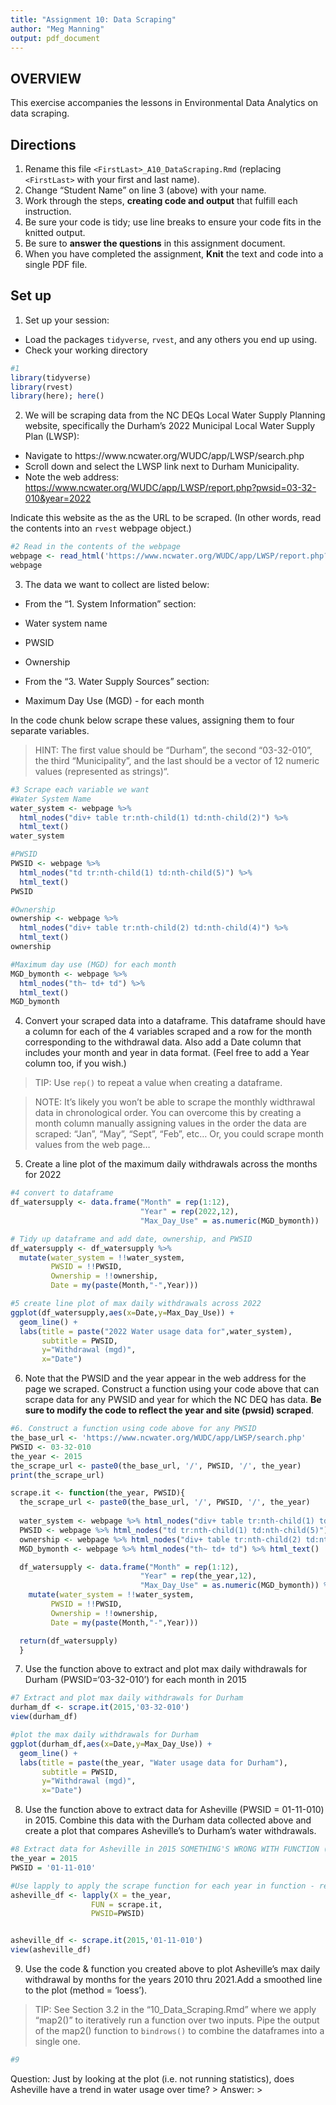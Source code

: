 ```yaml
---
title: "Assignment 10: Data Scraping"
author: "Meg Manning"
output: pdf_document
---
```


## OVERVIEW

This exercise accompanies the lessons in Environmental Data Analytics on data scraping. 

## Directions
1. Rename this file `<FirstLast>_A10_DataScraping.Rmd` (replacing `<FirstLast>` with your first and last name).
2. Change "Student Name" on line 3 (above) with your name.
3. Work through the steps, **creating code and output** that fulfill each instruction.
4. Be sure your code is tidy; use line breaks to ensure your code fits in the knitted output.
5. Be sure to **answer the questions** in this assignment document.
6. When you have completed the assignment, **Knit** the text and code into a single PDF file.


## Set up 
1. Set up your session:

* Load the packages `tidyverse`, `rvest`, and any others you end up using.
* Check your working directory

```r
#1 
library(tidyverse)
library(rvest)
library(here); here()
```

2. We will be scraping data from the NC DEQs Local Water Supply Planning website, specifically the Durham's 2022 Municipal Local Water Supply Plan (LWSP): 
 * Navigate to https://www.ncwater.org/WUDC/app/LWSP/search.php
 * Scroll down and select the LWSP link next to Durham Municipality. 
 * Note the web address: <https://www.ncwater.org/WUDC/app/LWSP/report.php?pwsid=03-32-010&year=2022>
 
Indicate this website as the as the URL to be scraped. (In other words, read the contents into an `rvest` webpage object.)

```r
#2 Read in the contents of the webpage 
webpage <- read_html('https://www.ncwater.org/WUDC/app/LWSP/report.php?pwsid=03-32-010&year=2022')
webpage
```

3. The data we want to collect are listed below:

* From the "1. System Information" section:
 * Water system name
 * PWSID
 * Ownership
 
* From the "3. Water Supply Sources" section:
 * Maximum Day Use (MGD) - for each month

In the code chunk below scrape these values, assigning them to four separate variables.

>HINT: The first value should be "Durham", the second "03-32-010", the third "Municipality", and the last should be a vector of 12 numeric values (represented as strings)".

```r
#3 Scrape each variable we want 
#Water System Name
water_system <- webpage %>% 
  html_nodes("div+ table tr:nth-child(1) td:nth-child(2)") %>% 
  html_text()
water_system

#PWSID
PWSID <- webpage %>% 
  html_nodes("td tr:nth-child(1) td:nth-child(5)") %>% 
  html_text()
PWSID

#Ownership
ownership <- webpage %>% 
  html_nodes("div+ table tr:nth-child(2) td:nth-child(4)") %>% 
  html_text()
ownership

#Maximum day use (MGD) for each month
MGD_bymonth <- webpage %>% 
  html_nodes("th~ td+ td") %>% 
  html_text()
MGD_bymonth
```


4. Convert your scraped data into a dataframe. This dataframe should have a column for each of the 4 variables scraped and a row for the month corresponding to the withdrawal data. Also add a Date column that includes your month and year in data format. (Feel free to add a Year column too, if you wish.)

>TIP: Use `rep()` to repeat a value when creating a dataframe.

>NOTE: It's likely you won't be able to scrape the monthly widthrawal data in chronological order. You can overcome this by creating a month column manually assigning values in the order the data are scraped: "Jan", "May", "Sept", "Feb", etc... Or, you could scrape month values from the web page...

5. Create a line plot of the maximum daily withdrawals across the months for 2022

```r
#4 convert to dataframe
df_watersupply <- data.frame("Month" = rep(1:12),
                             "Year" = rep(2022,12),
                             "Max_Day_Use" = as.numeric(MGD_bymonth))

# Tidy up dataframe and add date, ownership, and PWSID
df_watersupply <- df_watersupply %>%
  mutate(water_system = !!water_system,
         PWSID = !!PWSID,
         Ownership = !!ownership,
         Date = my(paste(Month,"-",Year)))

#5 create line plot of max daily withdrawals across 2022
ggplot(df_watersupply,aes(x=Date,y=Max_Day_Use)) + 
  geom_line() + 
  labs(title = paste("2022 Water usage data for",water_system),
       subtitle = PWSID,
       y="Withdrawal (mgd)",
       x="Date")

```

6. Note that the PWSID and the year appear in the web address for the page we scraped. Construct a function using your code above that can scrape data for any PWSID and year for which the NC DEQ has data. **Be sure to modify the code to reflect the year and site (pwsid) scraped**.

```r
#6. Construct a function using code above for any PWSID
the_base_url <- 'https://www.ncwater.org/WUDC/app/LWSP/search.php'
PWSID <- 03-32-010
the_year <- 2015
the_scrape_url <- paste0(the_base_url, '/', PWSID, '/', the_year)
print(the_scrape_url)

scrape.it <- function(the_year, PWSID){
  the_scrape_url <- paste0(the_base_url, '/', PWSID, '/', the_year)
  
  water_system <- webpage %>% html_nodes("div+ table tr:nth-child(1) td:nth-child(2)") %>% html_text()
  PWSID <- webpage %>% html_nodes("td tr:nth-child(1) td:nth-child(5)") %>% html_text()
  ownership <- webpage %>% html_nodes("div+ table tr:nth-child(2) td:nth-child(4)") %>% html_text()
  MGD_bymonth <- webpage %>% html_nodes("th~ td+ td") %>% html_text()

  df_watersupply <- data.frame("Month" = rep(1:12),
                             "Year" = rep(the_year,12),
                             "Max_Day_Use" = as.numeric(MGD_bymonth)) %>%
    mutate(water_system = !!water_system,
         PWSID = !!PWSID,
         Ownership = !!ownership,
         Date = my(paste(Month,"-",Year)))

  return(df_watersupply)
  }

```

7. Use the function above to extract and plot max daily withdrawals for Durham (PWSID='03-32-010') for each month in 2015

```r
#7 Extract and plot max daily withdrawals for Durham 
durham_df <- scrape.it(2015,'03-32-010')
view(durham_df)

#plot the max daily withdrawals for Durham
ggplot(durham_df,aes(x=Date,y=Max_Day_Use)) + 
  geom_line() + 
  labs(title = paste(the_year, "Water usage data for Durham"),
       subtitle = PWSID,
       y="Withdrawal (mgd)",
       x="Date")

```

8. Use the function above to extract data for Asheville (PWSID = 01-11-010) in 2015. Combine this data with the Durham data collected above and create a plot that compares Asheville's to Durham's water withdrawals.

```r
#8 Extract data for Asheville in 2015 SOMETHING'S WRONG WITH FUNCTION (water system name isn't changing :/)
the_year = 2015
PWSID = '01-11-010'

#Use lapply to apply the scrape function for each year in function - repeat scrape.it function for each year in the the_years you've loaded 
asheville_df <- lapply(X = the_year,
                  FUN = scrape.it,
                  PWSID=PWSID)


asheville_df <- scrape.it(2015,'01-11-010')
view(asheville_df)

```


9. Use the code & function you created above to plot Asheville's max daily withdrawal by months for the years 2010 thru 2021.Add a smoothed line to the plot (method = 'loess').

> TIP: See Section 3.2 in the "10_Data_Scraping.Rmd" where we apply "map2()" to iteratively run a function over two inputs. Pipe the output of the map2() function to `bindrows()` to combine the dataframes into a single one. 

```r
#9 


```

Question: Just by looking at the plot (i.e. not running statistics), does Asheville have a trend in water usage over time?
> Answer:
>
